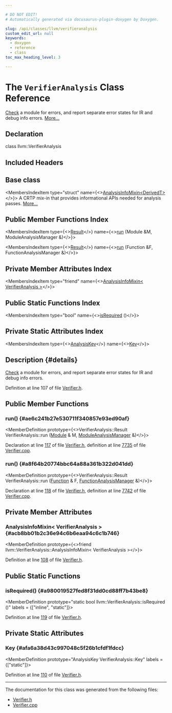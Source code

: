 ```yaml
---

# DO NOT EDIT!
# Automatically generated via docusaurus-plugin-doxygen by Doxygen.

slug: /api/classes/llvm/verifieranalysis
custom_edit_url: null
keywords:
  - doxygen
  - reference
  - class
toc_max_heading_level: 3

---
```





# The `VerifierAnalysis` Class Reference

<DoxygenPage pluginConfig={pluginConfig}>

<a href="/docs/api/namespaces/llvm/check">Check</a> a module for errors, and report separate error states for IR and debug info errors. <a href="#details">More...</a>

## Declaration

<CodeBlock>class llvm::VerifierAnalysis</CodeBlock>

## Included Headers

<IncludesList>
<IncludesListItem
  filePath="llvm/IR/Verifier.h"
  permalink="/docs/api/files/include/include/llvm/include/llvm/ir/verifier-h"
  isLocal="true" />
</IncludesList>

## Base class

<MembersIndex>

<MembersIndexItem
  type="struct"
  name={<><a href="/docs/api/structs/llvm/analysisinfomixin">AnalysisInfoMixin&lt;DerivedT&gt;</a></>}>
A CRTP mix-in that provides informational APIs needed for analysis passes. <a href="/docs/api/structs/llvm/analysisinfomixin/#details">More...</a>
</MembersIndexItem>

</MembersIndex>

## Public Member Functions Index

<MembersIndex>

<MembersIndexItem
  type={<><a href="/docs/api/structs/llvm/verifieranalysis/result">Result</a></>}
  name={<><a href="#ae6c241b27e530711f340857e93ed90af">run</a> (Module &amp;M, ModuleAnalysisManager &amp;)</>}>
</MembersIndexItem>

<MembersIndexItem
  type={<><a href="/docs/api/structs/llvm/verifieranalysis/result">Result</a></>}
  name={<><a href="#a8f64b20774bbc64a88a361b322d041dd">run</a> (Function &amp;F, FunctionAnalysisManager &amp;)</>}>
</MembersIndexItem>

</MembersIndex>

## Private Member Attributes Index

<MembersIndex>

<MembersIndexItem
  type="friend"
  name={<><a href="#acb8bb01b2c36e94c6b6eaa94c6c1b746">AnalysisInfoMixin&lt; VerifierAnalysis &gt;</a></>}>
</MembersIndexItem>

</MembersIndex>

## Public Static Functions Index

<MembersIndex>

<MembersIndexItem
  type="bool"
  name={<><a href="#a980019527fed8f31dd0cd88ff7b43be8">isRequired</a> ()</>}>
</MembersIndexItem>

</MembersIndex>

## Private Static Attributes Index

<MembersIndex>

<MembersIndexItem
  type={<><a href="/docs/api/structs/llvm/analysiskey">AnalysisKey</a></>}
  name={<><a href="#afa6a38d43c997048c5f26b1cfdf1fdcc">Key</a></>}>
</MembersIndexItem>

</MembersIndex>

## Description {#details}

<a href="/docs/api/namespaces/llvm/check">Check</a> a module for errors, and report separate error states for IR and debug info errors.

Definition at line 107 of file <a href="/docs/api/files/include/include/llvm/include/llvm/ir/verifier-h">Verifier.h</a>.

<SectionDefinition>

## Public Member Functions

### run() {#ae6c241b27e530711f340857e93ed90af}

<MemberDefinition
  prototype={<>VerifierAnalysis::Result VerifierAnalysis::run (<a href="/docs/api/classes/llvm/module">Module</a> &amp; M, <a href="/docs/api/namespaces/llvm/#af9c9208365fd9ce11392b4d79485e259">ModuleAnalysisManager</a> &amp;)</>}>

Declaration at line <a href="/docs/api/files/include/include/llvm/include/llvm/ir/verifier-h/#l00117">117</a> of file <a href="/docs/api/files/include/include/llvm/include/llvm/ir/verifier-h">Verifier.h</a>, definition at line <a href="/docs/api/files/lib/lib/ir/verifier-cpp/#l07735">7735</a> of file <a href="/docs/api/files/lib/lib/ir/verifier-cpp">Verifier.cpp</a>.
</MemberDefinition>

### run() {#a8f64b20774bbc64a88a361b322d041dd}

<MemberDefinition
  prototype={<>VerifierAnalysis::Result VerifierAnalysis::run (<a href="/docs/api/classes/llvm/function">Function</a> &amp; F, <a href="/docs/api/namespaces/llvm/#adce09a5a0de0e3177eb00e932734af2f">FunctionAnalysisManager</a> &amp;)</>}>

Declaration at line <a href="/docs/api/files/include/include/llvm/include/llvm/ir/verifier-h/#l00118">118</a> of file <a href="/docs/api/files/include/include/llvm/include/llvm/ir/verifier-h">Verifier.h</a>, definition at line <a href="/docs/api/files/lib/lib/ir/verifier-cpp/#l07742">7742</a> of file <a href="/docs/api/files/lib/lib/ir/verifier-cpp">Verifier.cpp</a>.
</MemberDefinition>

</SectionDefinition>

<SectionDefinition>

## Private Member Attributes

### AnalysisInfoMixin&lt; VerifierAnalysis &gt; {#acb8bb01b2c36e94c6b6eaa94c6c1b746}

<MemberDefinition
  prototype={<>friend llvm::VerifierAnalysis::AnalysisInfoMixin&lt; VerifierAnalysis &gt;</>}>

Definition at line <a href="/docs/api/files/include/include/llvm/include/llvm/ir/verifier-h/#l00108">108</a> of file <a href="/docs/api/files/include/include/llvm/include/llvm/ir/verifier-h">Verifier.h</a>.
</MemberDefinition>

</SectionDefinition>

<SectionDefinition>

## Public Static Functions

### isRequired() {#a980019527fed8f31dd0cd88ff7b43be8}

<MemberDefinition
  prototype="static bool llvm::VerifierAnalysis::isRequired ()"
  labels = {["inline", "static"]}>

Definition at line <a href="/docs/api/files/include/include/llvm/include/llvm/ir/verifier-h/#l00119">119</a> of file <a href="/docs/api/files/include/include/llvm/include/llvm/ir/verifier-h">Verifier.h</a>.
</MemberDefinition>

</SectionDefinition>

<SectionDefinition>

## Private Static Attributes

### Key {#afa6a38d43c997048c5f26b1cfdf1fdcc}

<MemberDefinition
  prototype="AnalysisKey VerifierAnalysis::Key"
  labels = {["static"]}>

Definition at line <a href="/docs/api/files/include/include/llvm/include/llvm/ir/verifier-h/#l00110">110</a> of file <a href="/docs/api/files/include/include/llvm/include/llvm/ir/verifier-h">Verifier.h</a>.
</MemberDefinition>

</SectionDefinition>

<hr/>

The documentation for this class was generated from the following files:

<ul>
<li><a href="/docs/api/files/include/include/llvm/include/llvm/ir/verifier-h">Verifier.h</a></li>
<li><a href="/docs/api/files/lib/lib/ir/verifier-cpp">Verifier.cpp</a></li>
</ul>

</DoxygenPage>
